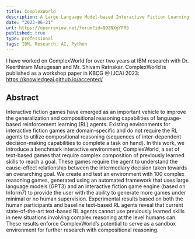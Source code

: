 ```yaml
---
title: ComplexWorld
description: A Large Language Model-based Interactive Fiction Learning Environment for building Text-based Reinforcement Learning Agents that can perform complex reasoning
date: "2023-06-21"
url: https://openreview.net/forum?id=9OZNXgYFM3
published: true
type: professional
tags: IBM, Research, AI, Python
---
```




I have worked on ComplexWorld for over two years at IBM research with Dr. Keerthiram Murugesan and Mr. Shivam Ratnakar. ComplexWorld is published as a workshop paper in KBCG @ IJCAI 2023: https://knowledgeai.github.io/accepted/

## Abstract

Interactive fiction games have emerged as an important vehicle to improve the generalization and compositional reasoning capabilities of language-based reinforcement learning (RL) agents. Existing environments for interactive fiction games are domain-specific and do not require the RL agents to utilize compositional reasoning (sequences of inter-dependent decision-making capabilities to complete a task on hand). In this work, we introduce a benchmark interactive environment, ComplexWorld, a set of text-based games that require complex composition of previously learned skills to reach a goal. These games require the agent to understand the cause-effect relationship between the intermediary decision taken towards an overarching goal. We create and test an environment with 100 complex reasoning games, generated using an automated framework that uses large language models (GPT3) and an interactive fiction game engine (based on Inform7) to provide the user with the ability to generate more games under minimal or no human supervision. Experimental results based on both the human participants and baseline text-based RL agents reveal that current state-of-the-art text-based RL agents cannot use previously learned skills in new situations involving complex reasoning at the level humans can. These results enforce ComplexWorld’s potential to serve as a sandbox environment for further research with compositional reasoning.